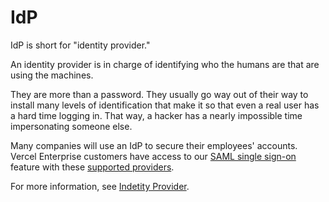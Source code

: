 
# IdP

IdP is short for "identity provider."

An identity provider is in charge of identifying who the humans are that are using the machines.

They are more than a password. They usually go way out of their way to install many levels of identification that make it so that even a real user has a hard time logging in. That way, a hacker has a nearly impossible time impersonating someone else.

Many companies will use an IdP to secure their employees' accounts. Vercel Enterprise customers have access to our [SAML single sign-on](https://vercel.com/docs/concepts/teams/saml#) feature with these [supported providers](https://vercel.com/docs/concepts/teams/saml#supported-providers).

For more information, see [Indetity Provider](https://www.okta.com/identity-101/why-your-company-needs-an-identity-provider/).

